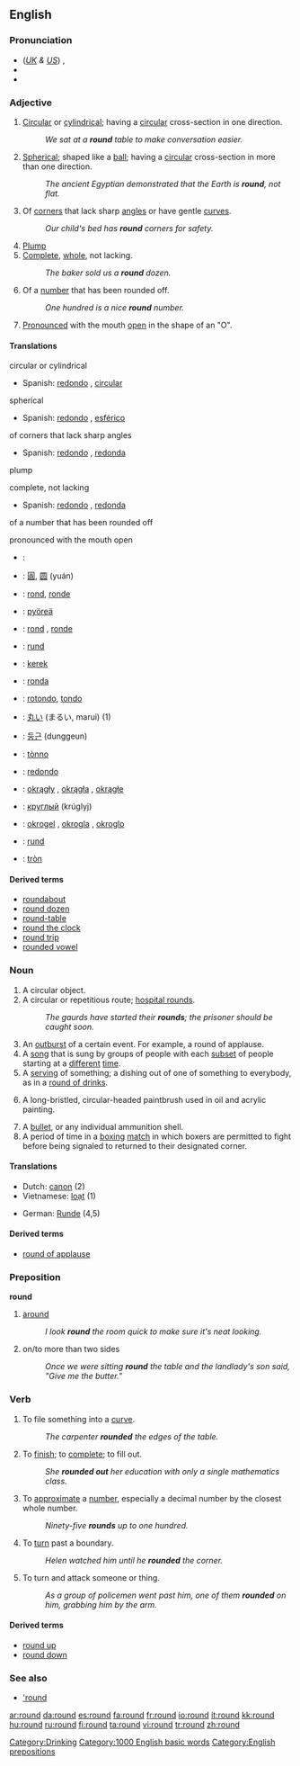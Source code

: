 ==English==

{{rank|morning|money|door|276|round|kind|form|hundred}}

===Pronunciation===
*(''[[Received Pronunciation|UK]] & [[General American|US]]'') {{IPA|/ˈɹaʊnd/}}, {{SAMPA|/"raUnd/}}
*{{audio|en-us-round.ogg|Audio (US)}}
*{{rhymes|aʊnd}}

===Adjective===
{{en-adj|er|more}}

# [[circular|Circular]] or [[cylindrical]]; having a [[circular]] cross-section in one direction.
#: ''We sat at a '''round''' table to make conversation easier.''
# [[spherical|Spherical]]; shaped like a [[ball]]; having a [[circular]] cross-section in more than one direction.
#: ''The ancient Egyptian demonstrated that the Earth is '''round''', not flat.''
# Of [[corner]]s that lack sharp [[angle]]s or have gentle [[curve]]s.
#: ''Our child's bed has '''round''' corners for safety.''
# [[plump|Plump]]
# [[complete|Complete]], [[whole]], not lacking.
#: ''The baker sold us a '''round''' dozen.''
# {{mathematics}} Of a [[number]] that has been rounded off.
#: ''One hundred is a nice '''round''' number.''
# {{linguistics}} [[pronounce|Pronounced]] with the mouth [[open]] in the shape of an "O".

====Translations====
;circular or cylindrical
{{top}}
*Spanish: [[redondo]] {{m}}, [[circular#Spanish|circular]] {{mf}}
{{bottom}}

;spherical
{{top}}
*Spanish: [[redondo]] {{m}}, [[esférico]] {{m}}
{{bottom}}

;of corners that lack sharp angles
{{top}}
*Spanish: [[redondo]] {{m}}, [[redonda]] {{f}}
{{bottom}}

;plump
{{top}}
{{bottom}}

;complete, not lacking
{{top}}
*Spanish: [[redondo]] {{m}}, [[redonda]] {{f}}
{{bottom}}

;of a number that has been rounded off
{{top}}
{{bottom}}

;pronounced with the mouth open
{{top}}
{{bottom}}

{{checktrans}}
{{top}}
*{{ttbc|Arabic}}: {{ARchar|[[مستدير]]}} {{IPAchar|(mustadīr)}}
*{{ttbc|Chinese}}: [[圓]], [[圆]] (yuán)
*{{ttbc|Dutch}}: [[rond]], [[ronde]]
*{{ttbc|Finnish}}: [[pyöreä]]
*{{ttbc|French}}: [[rond]] {{m}}, [[ronde]] {{f}}
*{{ttbc|German}}: [[rund]]
*{{ttbc|Hungarian}}: [[kerek]]
*{{ttbc|Ido}}: [[ronda]]
*{{ttbc|Italian}}: [[rotondo]], [[tondo]]
{{mid}}
*{{ttbc|Japanese}}: [[丸い]] (まるい, marui) (1)
*{{ttbc|Korean}}: [[둥근]] (dunggeun)
*{{ttbc|Neapolitan}}: [[tònno]]
*{{ttbc|Portuguese}}: [[redondo]]
*{{ttbc|Polish}}: [[okrągły]] {{m}}, [[okrągła]] {{f}}, [[okrągłe]] {{n}}
*{{ttbc|Russian}}: [[круглый]] (krúglyj)
*{{ttbc|Slovene}}: [[okrogel]] {{m}}, [[okrogla]] {{f}}, [[okroglo]] {{n}}
*{{ttbc|Swedish}}: [[rund]]
*{{ttbc|Vietnamese}}: [[tròn]]
{{bottom}}

====Derived terms====
*[[roundabout]]
*[[round dozen]]
*[[round-table]]
*[[round the clock]]
*[[round trip]]
*[[rounded vowel]]

===Noun===
{{en-noun}}

# A circular object.
# A circular or repetitious route; [[hospital rounds]].
#:''The gaurds have started their '''rounds'''; the prisoner should be caught soon.''
# An [[outburst]] of a certain event.  For example, a round of applause.
# A [[song]] that is sung by groups of people with each [[subset]] of people starting at a [[different]] [[time]].
# A [[serving]] of something; a dishing out of one of something to everybody, as in a [[round of drinks]].
# {{art}} A long-bristled, circular-headed paintbrush used in oil and acrylic painting. 
# A [[bullet]], or any individual ammunition shell.
# A period of time in a [[boxing]] [[match]] in which boxers are permitted to fight before being signaled to returned to their designated corner.

====Translations====
{{rfc-trans}}
{{top}}
*Dutch: [[canon]] {{m}} (2)
*Vietnamese: [[loạt]] (1)
{{mid}}
*German: [[Runde]] {{f}} (4,5)
{{bottom}}

====Derived terms====
*[[round of applause]]

===Preposition===
'''round'''

# [[around]]
#: ''I look '''round''' the room quick to make sure it's neat looking.''
# on/to more than two sides
#: ''Once we were sitting '''round''' the table and the landlady's son said, "Give me the butter."''

===Verb===
{{en-verb|rounds|rounding|rounded}}

# To file something into a [[curve]].
#:''The carpenter '''rounded''' the edges of the table.''
# {{italbrac|with "out"}} To [[finish]]; to [[complete]]; to fill out.
#:''She '''rounded out''' her education with only a single mathematics class.''
# To [[approximate]] a [[number]], especially a decimal number by the closest whole number.
#:''Ninety-five '''rounds''' up to one hundred.''
# To [[turn]] past a boundary.
#: ''Helen watched him until he '''rounded''' the corner.''
# To turn and attack someone or thing.
#: ''As a group of policemen went past him, one of them '''rounded''' on him, grabbing him by the arm.''

====Derived terms====
*[[round up]]
*[[round down]]

===See also===
* [['round]]

[[Category:Drinking]]
[[Category:1000 English basic words]]
[[Category:English prepositions]]

[[ar:round]]
[[da:round]]
[[es:round]]
[[fa:round]]
[[fr:round]]
[[io:round]]
[[it:round]]
[[kk:round]]
[[hu:round]]
[[ru:round]]
[[fi:round]]
[[ta:round]]
[[vi:round]]
[[tr:round]]
[[zh:round]]